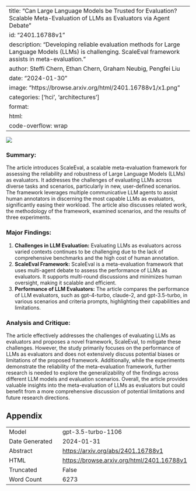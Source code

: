 
---
title: "Can Large Language Models be Trusted for Evaluation? Scalable Meta-Evaluation of LLMs as Evaluators via Agent Debate"
id: "2401.16788v1"
description: "Developing reliable evaluation methods for Large Language Models (LLMs) is challenging. ScaleEval framework assists in meta-evaluation."
author: Steffi Chern, Ethan Chern, Graham Neubig, Pengfei Liu
date: "2024-01-30"
image: "https://browse.arxiv.org/html/2401.16788v1/x1.png"
categories: ['hci', 'architectures']
format:
  html:
    code-overflow: wrap
---

![](https://browse.arxiv.org/html/2401.16788v1/x1.png)

### **Summary:**
The article introduces ScaleEval, a scalable meta-evaluation framework for assessing the reliability and robustness of Large Language Models (LLMs) as evaluators. It addresses the challenges of evaluating LLMs across diverse tasks and scenarios, particularly in new, user-defined scenarios. The framework leverages multiple communicative LLM agents to assist human annotators in discerning the most capable LLMs as evaluators, significantly easing their workload. The article also discusses related work, the methodology of the framework, examined scenarios, and the results of three experiments.

### **Major Findings:**
1. **Challenges in LLM Evaluation:** Evaluating LLMs as evaluators across varied contexts continues to be challenging due to the lack of comprehensive benchmarks and the high cost of human annotation.
2. **ScaleEval Framework:** ScaleEval is a meta-evaluation framework that uses multi-agent debate to assess the performance of LLMs as evaluators. It supports multi-round discussions and minimizes human oversight, making it scalable and efficient.
3. **Performance of LLM Evaluators:** The article compares the performance of LLM evaluators, such as gpt-4-turbo, claude-2, and gpt-3.5-turbo, in various scenarios and criteria prompts, highlighting their capabilities and limitations.

### **Analysis and Critique:**
The article effectively addresses the challenges of evaluating LLMs as evaluators and proposes a novel framework, ScaleEval, to mitigate these challenges. However, the study primarily focuses on the performance of LLMs as evaluators and does not extensively discuss potential biases or limitations of the proposed framework. Additionally, while the experiments demonstrate the reliability of the meta-evaluation framework, further research is needed to explore the generalizability of the findings across different LLM models and evaluation scenarios. Overall, the article provides valuable insights into the meta-evaluation of LLMs as evaluators but could benefit from a more comprehensive discussion of potential limitations and future research directions.

## Appendix

|          |          |
|----------|----------|
| Model     | gpt-3.5-turbo-1106       |
| Date Generated     | 2024-01-31       |
| Abstract | [https://arxiv.org/abs/2401.16788v1](https://arxiv.org/abs/2401.16788v1)        |
| HTML     | [https://browse.arxiv.org/html/2401.16788v1](https://browse.arxiv.org/html/2401.16788v1)       |
| Truncated       | False       |
| Word Count       | 6273       |